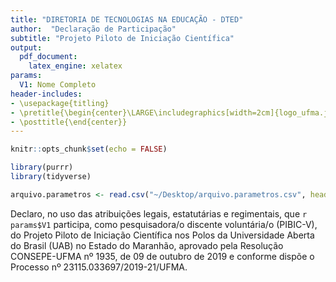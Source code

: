 ```yaml
---
title: "DIRETORIA DE TECNOLOGIAS NA EDUCAÇÃO - DTED"
author:  "Declaração de Participação"
subtitle: "Projeto Piloto de Iniciação Científica"
output:
  pdf_document:
    latex_engine: xelatex
params:
  V1: Nome Completo
header-includes:
- \usepackage{titling}
- \pretitle{\begin{center}\LARGE\includegraphics[width=2cm]{logo_ufma.jpeg}\\[\bigskipamount]}
- \posttitle{\end{center}}
---
```


```r
knitr::opts_chunk$set(echo = FALSE)
```


```r
library(purrr)
library(tidyverse)
```


```r
arquivo.parametros <- read.csv("~/Desktop/arquivo.parametros.csv", header=FALSE, quote="", stringsAsFactors=FALSE)
```


Declaro, no uso das atribuições legais, estatutárias e regimentais, que `r params$V1` participa, como pesquisadora/o discente voluntária/o (PIBIC-V), do Projeto Piloto de Iniciação Científica nos Polos da Universidade Aberta do Brasil (UAB) no Estado do Maranhão, aprovado pela Resolução CONSEPE-UFMA nº 1935, de 09 de outubro de 2019 e conforme dispõe o Processo nº 23115.033697/2019-21/UFMA.

\begin{flushright}

Maranhão, 20 de novembro de 2020

\end{flushright}


\begin{center}
Prof. Dr. Tadeu Gomes Teixeira

Coordenação do Projeto 
  
Universidade Aberta do Brasil - UFMA
\end{center}



